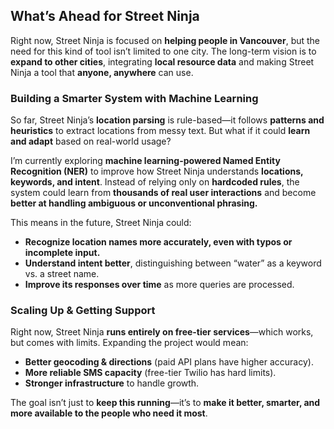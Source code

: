 ## **What’s Ahead for Street Ninja**  

Right now, Street Ninja is focused on **helping people in Vancouver**, but the need for this kind of tool isn’t limited to one city. The long-term vision is to **expand to other cities**, integrating **local resource data** and making Street Ninja a tool that **anyone, anywhere** can use.  

### **Building a Smarter System with Machine Learning**  

So far, Street Ninja’s **location parsing** is rule-based—it follows **patterns and heuristics** to extract locations from messy text. But what if it could **learn and adapt** based on real-world usage?  

I’m currently exploring **machine learning-powered Named Entity Recognition (NER)** to improve how Street Ninja understands **locations, keywords, and intent**. Instead of relying only on **hardcoded rules**, the system could learn from **thousands of real user interactions** and become **better at handling ambiguous or unconventional phrasing.**  

This means in the future, Street Ninja could:  
- **Recognize location names more accurately, even with typos or incomplete input.**  
- **Understand intent better**, distinguishing between “water” as a keyword vs. a street name.  
- **Improve its responses over time** as more queries are processed.  

### **Scaling Up & Getting Support**  

Right now, Street Ninja **runs entirely on free-tier services**—which works, but comes with limits. Expanding the project would mean:  
- **Better geocoding & directions** (paid API plans have higher accuracy).  
- **More reliable SMS capacity** (free-tier Twilio has hard limits).  
- **Stronger infrastructure** to handle growth.  

The goal isn’t just to **keep this running**—it’s to **make it better, smarter, and more available to the people who need it most**.  
